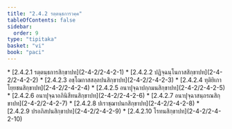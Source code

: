 ```yaml
---
title: "2.4.2 รตฺตนฺธการวคฺค"
tableOfContents: false
sidebar:
  order: 9
type: "tipitaka"
basket: "vi"
book: "paci"
---
```



<DynamicBreadcrumb />



<TableOfContents book="paci" section="2.4.2">
* [2.4.2.1 รตฺตนฺธการสิกฺขาปท](2-4-2/2-4-2-1)
* [2.4.2.2 ปฏิจฺฉนฺโนกาสสิกฺขาปท](2-4-2/2-4-2-2)
* [2.4.2.3 อชฺโฌกาสสลฺลปนสิกฺขาปท](2-4-2/2-4-2-3)
* [2.4.2.4 ทุติยิเกาโยฺยชนสิกฺขาปท](2-4-2/2-4-2-4)
* [2.4.2.5 อนาปุจฺฉาปกฺกมนสิกฺขาปท](2-4-2/2-4-2-5)
* [2.4.2.6 อนาปุจฺฉาอภินิสีทนสิกฺขาปท](2-4-2/2-4-2-6)
* [2.4.2.7 อนาปุจฺฉาสนฺถรณสิกฺขาปท](2-4-2/2-4-2-7)
* [2.4.2.8 ปเราชฺฌาปนกสิกฺขาปท](2-4-2/2-4-2-8)
* [2.4.2.9 ปรอภิสปนสิกฺขาปท](2-4-2/2-4-2-9)
* [2.4.2.10 โรทนสิกฺขาปท](2-4-2/2-4-2-10)
</TableOfContents>